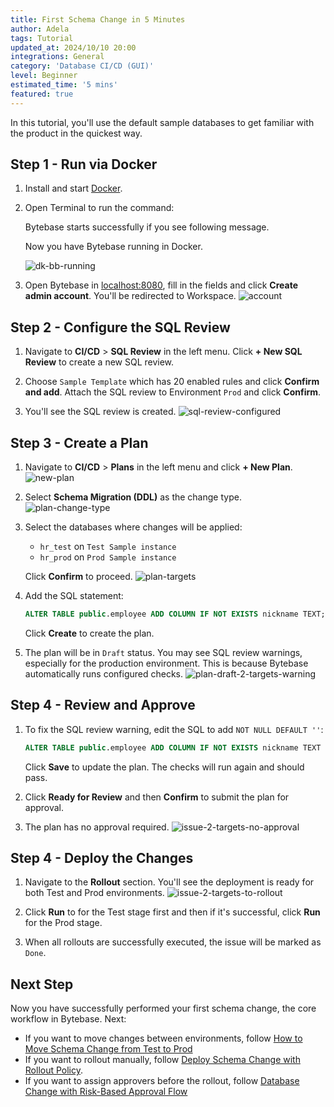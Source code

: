 ```yaml
---
title: First Schema Change in 5 Minutes
author: Adela
tags: Tutorial
updated_at: 2024/10/10 20:00
integrations: General
category: 'Database CI/CD (GUI)'
level: Beginner
estimated_time: '5 mins'
featured: true
---
```



In this tutorial, you'll use the default sample databases to get familiar with the product in the quickest way.

## Step 1 - Run via Docker

1. Install and start [Docker](https://www.docker.com/).
1. Open Terminal to run the command:

   <TerminalDockerRunVolume />

   Bytebase starts successfully if you see following message.

   <TerminalStartupOutputSuccess />

   Now you have Bytebase running in Docker.

   ![dk-bb-running](/content/docs/tutorials/first-schema-change/dk-bb-running.webp)

1. Open Bytebase in [localhost:8080](http://localhost:8080/), fill in the fields and click **Create admin account**. You'll be redirected to Workspace.
   ![account](/content/docs/tutorials/first-schema-change/account.webp)

## Step 2 - Configure the SQL Review

1. Navigate to **CI/CD** > **SQL Review** in the left menu. Click **+ New SQL Review** to create a new SQL review.

1. Choose `Sample Template` which has 20 enabled rules and click **Confirm and add**. Attach the SQL review to Environment `Prod` and click **Confirm**.

1. You'll see the SQL review is created.
   ![sql-review-configured](/content/docs/tutorials/first-schema-change/bb-sql-review-configured.webp)

## Step 3 - Create a Plan

1. Navigate to **CI/CD** > **Plans** in the left menu and click **+ New Plan**.
   ![new-plan](/content/docs/change-database/plan/bb-new-plan.webp)

1. Select **Schema Migration (DDL)** as the change type.
   ![plan-change-type](/content/docs/change-database/plan/bb-plan-change-type.webp)

1. Select the databases where changes will be applied:
   - `hr_test` on `Test Sample instance` 
   - `hr_prod` on `Prod Sample instance`
   
   Click **Confirm** to proceed.
   ![plan-targets](/content/docs/change-database/plan/bb-plan-targets.webp)

1. Add the SQL statement:
   ```sql
   ALTER TABLE public.employee ADD COLUMN IF NOT EXISTS nickname TEXT;
   ```
   
   Click **Create** to create the plan.

1. The plan will be in `Draft` status. You may see SQL review warnings, especially for the production environment. This is because Bytebase automatically runs configured checks.
   ![plan-draft-2-targets-warning](/content/docs/tutorials/first-schema-change/bb-plan-draft-2-targets-warning.webp)

## Step 4 - Review and Approve

1. To fix the SQL review warning, edit the SQL to add `NOT NULL DEFAULT ''`:
   ```sql
   ALTER TABLE public.employee ADD COLUMN IF NOT EXISTS nickname TEXT NOT NULL DEFAULT '';
   ```
   
   Click **Save** to update the plan. The checks will run again and should pass.

1. Click **Ready for Review** and then **Confirm** to submit the plan for approval.

1. The plan has no approval required.
   ![issue-2-targets-no-approval](/content/docs/tutorials/first-schema-change/bb-issue-2-targets-no-approval.webp)

## Step 4 - Deploy the Changes

1. Navigate to the **Rollout** section. You'll see the deployment is ready for both Test and Prod environments.
   ![issue-2-targets-to-rollout](/content/docs/tutorials/first-schema-change/bb-issue-2-targets-to-rollout.webp)

1. Click **Run** to for the Test stage first and then if it's successful, click **Run** for the Prod stage.

1. When all rollouts are successfully executed, the issue will be marked as `Done`.

## Next Step

Now you have successfully performed your first schema change, the core workflow in Bytebase. Next:

- If you want to move changes between environments, follow [How to Move Schema Change from Test to Prod](/tutorials/how-to-move-schema-change-from-test-to-prod/)
- If you want to rollout manually, follow [Deploy Schema Change with Rollout Policy](/tutorials/deploy-schema-migration/).
- If you want to assign approvers before the rollout, follow [Database Change with Risk-Based Approval Flow](/tutorials/database-change-management-with-risk-adjusted-approval-flow/)
